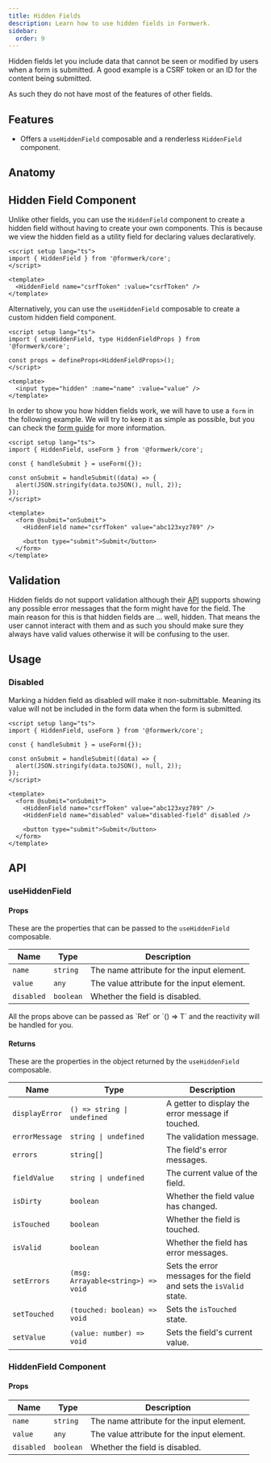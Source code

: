 ```yaml
---
title: Hidden Fields
description: Learn how to use hidden fields in Formwerk.
sidebar:
  order: 9
---
```


<script src="https://cdn.jsdelivr.net/npm/@live-codes/browser-compilers@0.15.1/dist/vue-compiler-sfc/vue-compiler-sfc.js"></script>


Hidden fields let you include data that cannot be seen or modified by users when a form is submitted. A good example is a CSRF token or an ID for the content being submitted.

As such they do not have most of the features of other fields.

## Features

- Offers a `useHiddenField` composable and a renderless `HiddenField` component.

## Anatomy

<AnatomyCanvas>
  <AnatomyHiddenField />
</AnatomyCanvas>

## Hidden Field Component

Unlike other fields, you can use the `HiddenField` component to create a hidden field without having to create your own components. This is because we view the hidden field as a utility field for declaring values declaratively.

```vue
<script setup lang="ts">
import { HiddenField } from '@formwerk/core';
</script>

<template>
  <HiddenField name="csrfToken" :value="csrfToken" />
</template>
```

Alternatively, you can use the `useHiddenField` composable to create a custom hidden field component.

```vue
<script setup lang="ts">
import { useHiddenField, type HiddenFieldProps } from '@formwerk/core';

const props = defineProps<HiddenFieldProps>();
</script>

<template>
  <input type="hidden" :name="name" :value="value" />
</template>
```

In order to show you how hidden fields work, we will have to use a `form` in the following example. We will try to keep it as simple as possible, but you can check the [form guide](/guides/forms/) for more information.

<MdxRepl client:load>

<div slot="App.vue">

```vue
<script setup lang="ts">
import { HiddenField, useForm } from '@formwerk/core';

const { handleSubmit } = useForm({});

const onSubmit = handleSubmit((data) => {
  alert(JSON.stringify(data.toJSON(), null, 2));
});
</script>

<template>
  <form @submit="onSubmit">
    <HiddenField name="csrfToken" value="abc123xyz789" />

    <button type="submit">Submit</button>
  </form>
</template>
```

</div>

</MdxRepl>

## Validation

Hidden fields do not support validation although their [API](#api) supports showing any possible error messages that the form might have for the field. The main reason for this is that hidden fields are ... well, hidden. That means the user cannot interact with them and as such you should make sure they always have valid values otherwise it will be confusing to the user.

## Usage

### Disabled

Marking a hidden field as disabled will make it non-submittable. Meaning its value will not be included in the form data when the form is submitted.

<MdxRepl client:load>

<div slot="App.vue">

```vue
<script setup lang="ts">
import { HiddenField, useForm } from '@formwerk/core';

const { handleSubmit } = useForm({});

const onSubmit = handleSubmit((data) => {
  alert(JSON.stringify(data.toJSON(), null, 2));
});
</script>

<template>
  <form @submit="onSubmit">
    <HiddenField name="csrfToken" value="abc123xyz789" />
    <HiddenField name="disabled" value="disabled-field" disabled />

    <button type="submit">Submit</button>
  </form>
</template>
```

</div>

</MdxRepl>

## API

### useHiddenField

#### Props

These are the properties that can be passed to the `useHiddenField` composable.

| Name       | Type      | Description                                |
| ---------- | --------- | ------------------------------------------ |
| `name`     | `string`  | The name attribute for the input element.  |
| `value`    | `any`     | The value attribute for the input element. |
| `disabled` | `boolean` | Whether the field is disabled.             |

<Aside>
  All the props above can be passed as `Ref<T>` or `() => T` and the reactivity will be handled for you.
</Aside>

#### Returns

These are the properties in the object returned by the `useHiddenField` composable.

| Name           | Type                               | Description                                                         |
| -------------- | ---------------------------------- | ------------------------------------------------------------------- |
| `displayError` | `() => string \| undefined`        | A getter to display the error message if touched.                   |
| `errorMessage` | `string \| undefined`              | The validation message.                                             |
| `errors`       | `string[]`                         | The field's error messages.                                         |
| `fieldValue`   | `string \| undefined`              | The current value of the field.                                     |
| `isDirty`      | `boolean`                          | Whether the field value has changed.                                |
| `isTouched`    | `boolean`                          | Whether the field is touched.                                       |
| `isValid`      | `boolean`                          | Whether the field has error messages.                               |
| `setErrors`    | `(msg: Arrayable<string>) => void` | Sets the error messages for the field and sets the `isValid` state. |
| `setTouched`   | `(touched: boolean) => void`       | Sets the `isTouched` state.                                         |
| `setValue`     | `(value: number) => void`          | Sets the field's current value.                                     |

### HiddenField Component

#### Props

| Name       | Type      | Description                                |
| ---------- | --------- | ------------------------------------------ |
| `name`     | `string`  | The name attribute for the input element.  |
| `value`    | `any`     | The value attribute for the input element. |
| `disabled` | `boolean` | Whether the field is disabled.             |
